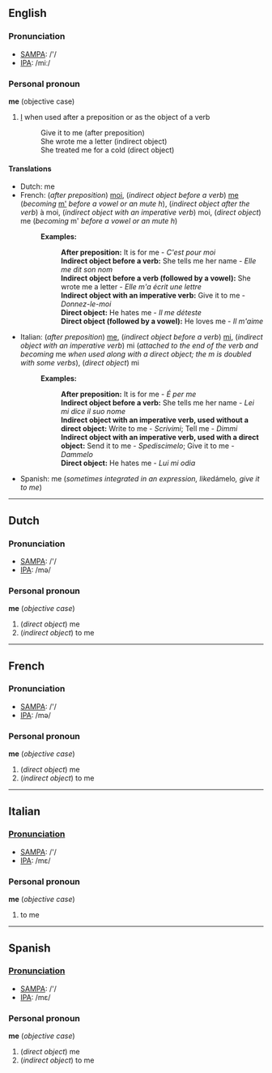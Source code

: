 ==English==
===Pronunciation===
*[[w:SAMPA|SAMPA]]: /'/
*[[w:IPA|IPA]]: /miː/

===Personal pronoun===

'''me''' (objective case)
#[[I]] when used after a preposition or as the object of a verb
#:Give it to me (after preposition)
#:She wrote me a letter (indirect object)
#:She treated me for a cold (direct object)

====Translations====
*Dutch: me
*French: (''after preposition'') [[moi]], (''indirect object before a verb'') [[me]] (''becoming'' [[m']] ''before a vowel or an mute h''), (''indirect object after the verb'') à moi, (''indirect object with an imperative verb'') moi, (''direct object'') me (''becoming'' m' ''before a vowel or an mute h'')
*:'''Examples:'''
*::'''After preposition:''' It is for me - ''C'est pour moi''
*::'''Indirect object before a verb:''' She tells me her name - ''Elle me dit son nom''
*::'''Indirect object before a verb (followed by a vowel):''' She wrote me a letter - ''Elle m'a écrit une lettre''
*::'''Indirect object with an imperative verb:''' Give it to me - ''Donnez-le-moi''
*::'''Direct object:''' He hates me - ''Il me déteste''
*::'''Direct object (followed by a vowel):''' He loves me - ''Il m'aime''
*Italian: (''after preposition'') [[me]], (''indirect object before a verb'') [[mi]], (''indirect object with an imperative verb'') mi (''attached to the end of the verb and becoming'' me ''when used along with a direct object; the m is doubled with some verbs''), (''direct object'') mi
*:'''Examples:'''
*::'''After preposition:''' It is for me - ''É per me''
*::'''Indirect object before a verb:''' She tells me her name - ''Lei mi dice il suo nome''
*::'''Indirect object with an imperative verb, used without a direct object:''' Write to me - ''Scrivimi''; Tell me - ''Dimmi''
*::'''Indirect object with an imperative verb, used with a direct object:''' Send it to me - ''Spediscimelo''; Give it to me - ''Dammelo''
*::'''Direct object:''' He hates me - ''Lui mi odia''
*Spanish: me (''sometimes integrated in an expression, like ''dámelo'', give it to me'')

----
==Dutch==
===Pronunciation===
*[[w:SAMPA|SAMPA]]: /'/
*[[w:IPA|IPA]]: /mə/

===Personal pronoun===
'''me''' (''objective case'')

#(''direct object'') me
#(''indirect object'') to me


----
==French==
===Pronunciation===
*[[w:SAMPA|SAMPA]]: /'/
*[[w:IPA|IPA]]: /mə/

===Personal pronoun===
'''me''' (''objective case'')

#(''direct object'') me
#(''indirect object'') to me

----
==Italian==
===[[Pronunciation]]===
*[[w:SAMPA|SAMPA]]: /'/
*[[w:IPA|IPA]]: /mε/

===Personal pronoun===
'''me''' (''objective case'')

#to me

----
==Spanish==
===[[Pronunciation]]===
*[[w:SAMPA|SAMPA]]: /'/
*[[w:IPA|IPA]]: /mε/

===Personal pronoun===
'''me''' (''objective case'')

#(''direct object'') me
#(''indirect object'') to me